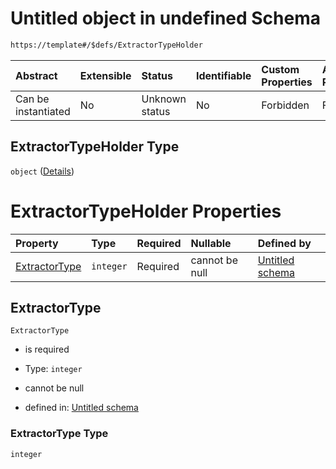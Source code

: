 # Untitled object in undefined Schema

```txt
https://template#/$defs/ExtractorTypeHolder
```



| Abstract            | Extensible | Status         | Identifiable | Custom Properties | Additional Properties | Access Restrictions | Defined In                                                                             |
| :------------------ | :--------- | :------------- | :----------- | :---------------- | :-------------------- | :------------------ | :------------------------------------------------------------------------------------- |
| Can be instantiated | No         | Unknown status | No           | Forbidden         | Forbidden             | none                | [nuclei-schema.schema.json\*](../out/nuclei-schema.schema.json "open original schema") |

## ExtractorTypeHolder Type

`object` ([Details](nuclei-schema-defs-extractortypeholder))

# ExtractorTypeHolder Properties

| Property                        | Type      | Required | Nullable       | Defined by                                                                                                                                                   |
| :------------------------------ | :-------- | :------- | :------------- | :----------------------------------------------------------------------------------------------------------------------------------------------------------- |
| [ExtractorType](#extractortype) | `integer` | Required | cannot be null | [Untitled schema](nuclei-schema-defs-extractortypeholder-properties-extractortype "https://template#/$defs/ExtractorTypeHolder/properties/ExtractorType") |

## ExtractorType



`ExtractorType`

* is required

* Type: `integer`

* cannot be null

* defined in: [Untitled schema](nuclei-schema-defs-extractortypeholder-properties-extractortype "https://template#/$defs/ExtractorTypeHolder/properties/ExtractorType")

### ExtractorType Type

`integer`
